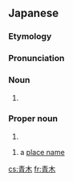==Japanese==
{{wikipedia|lang=ja}}
{{ja-kanjitab|あお|k1=おお|き|k2=ぎ|r=y|yomi=irr|sort=おおぎ}}
{{ja-kanjitab|あお|き|yomi=k}}

===Etymology===
{{compound|lang=ja|青|木|tr1=ao|t1=[[green]]|tr2=ki|t2=[[tree]]|sort=あおき}}

===Pronunciation===
{{ja-pron|acc=h|y=k|あおき}}

===Noun===
{{wikipedia|lang=ja|アオキ (植物)}}
{{ja-noun|あおき|アオキ|hhira=あをき}}

# {{w|Aucuba japonica|Japanese laurel}}

===Proper noun===
{{wikipedia|lang=ja|青木氏}}
{{ja-pos|あおき|proper|hhira=あをき}}

# {{surname|lang=ja|sort=あおき}}

{{ja-pos|あおき|proper|hhira=あをき}} {{ja-altread|hira=おおぎ|rom=Ōgi}}

# a [[place name]]

{{topics|ja|Plants|Japan|sort=あおき}}

[[cs:青木]]
[[fr:青木]]